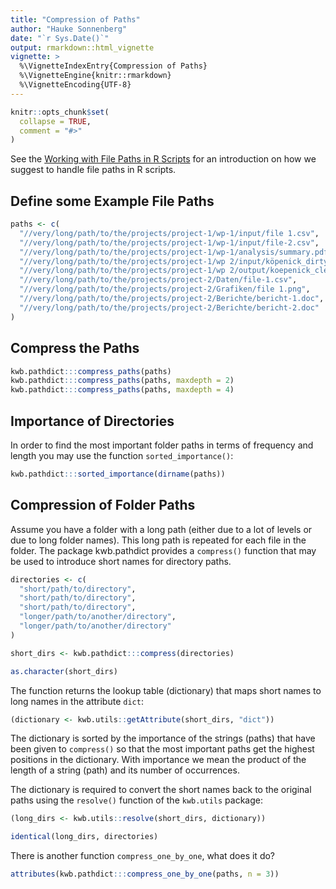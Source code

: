 ```yaml
---
title: "Compression of Paths"
author: "Hauke Sonnenberg"
date: "`r Sys.Date()`"
output: rmarkdown::html_vignette
vignette: >
  %\VignetteIndexEntry{Compression of Paths}
  %\VignetteEngine{knitr::rmarkdown}
  %\VignetteEncoding{UTF-8}
---
```


```r
knitr::opts_chunk$set(
  collapse = TRUE,
  comment = "#>"
)
```

See the [Working with File Paths in R Scripts](introduction.html) for an 
introduction on how we suggest to handle file paths in R scripts.

## Define some Example File Paths

```r
paths <- c(
  "//very/long/path/to/the/projects/project-1/wp-1/input/file 1.csv",
  "//very/long/path/to/the/projects/project-1/wp-1/input/file-2.csv",
  "//very/long/path/to/the/projects/project-1/wp-1/analysis/summary.pdf",
  "//very/long/path/to/the/projects/project-1/wp 2/input/köpenick_dirty.csv",
  "//very/long/path/to/the/projects/project-1/wp 2/output/koepenick_clean.csv",
  "//very/long/path/to/the/projects/project-2/Daten/file-1.csv",
  "//very/long/path/to/the/projects/project-2/Grafiken/file 1.png",
  "//very/long/path/to/the/projects/project-2/Berichte/bericht-1.doc",
  "//very/long/path/to/the/projects/project-2/Berichte/bericht-2.doc"
)
``` 

## Compress the Paths

```r
kwb.pathdict:::compress_paths(paths)
kwb.pathdict:::compress_paths(paths, maxdepth = 2)
kwb.pathdict:::compress_paths(paths, maxdepth = 4)
```

## Importance of Directories

In order to find the most important folder paths in terms of frequency and
length you may use the function `sorted_importance()`:

```r
kwb.pathdict:::sorted_importance(dirname(paths))
```

## Compression of Folder Paths

Assume you have a folder with a long path (either due to a lot of levels or due
to long folder names). This long path is repeated for each file in the folder. 
The package kwb.pathdict provides a `compress()` function that may be used to
introduce short names for directory paths.

```r
directories <- c(
  "short/path/to/directory", 
  "short/path/to/directory", 
  "short/path/to/directory", 
  "longer/path/to/another/directory", 
  "longer/path/to/another/directory"
)

short_dirs <- kwb.pathdict:::compress(directories)

as.character(short_dirs)
```

The function returns the lookup table (dictionary) that maps short names to long 
names in the attribute `dict`:

```r
(dictionary <- kwb.utils::getAttribute(short_dirs, "dict"))
```

The dictionary is sorted by the importance of the strings (paths) that have been
given to `compress()` so that the most important paths get the highest positions 
in the dictionary. With importance we mean the product of the length of a string 
(path) and its number of occurrences.

The dictionary is required to convert the short names back to the original
paths using the `resolve()` function of the `kwb.utils` package:

```r
(long_dirs <- kwb.utils::resolve(short_dirs, dictionary))

identical(long_dirs, directories)
```

There is another function `compress_one_by_one`, what does it do?

```r
attributes(kwb.pathdict:::compress_one_by_one(paths, n = 3))
```
